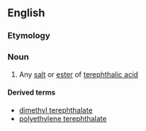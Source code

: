 ==English==

===Etymology===
{{suffix|en|terephthalic|ate}}

===Noun===
{{en-noun}}

# {{lb|en|organic chemistry}} Any [[salt]] or [[ester]] of [[terephthalic acid]]

====Derived terms====
* [[dimethyl terephthalate]]
* [[polyethylene terephthalate]]